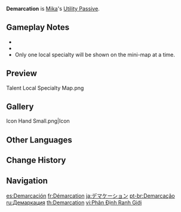 {{Talent Infobox
|image         = Talent Demarcation.png
|character     = Mika
|type          = Utility Passive
|info          = Displays the location of nearby [[Mondstadt Local Specialty|resources unique to Mondstadt]] on the [[mini-map]].
|utility1      = Effects Retained Character Fallen
|utility2      = Resource
|utility3      = Local Specialty
|utility4      = Mondstadt Local Specialty
}}
{{Description|"By marking useful resources on a map, a platoon can be ready to resupply at any time."|2=[[Dainsleif]] in [https://youtu.be/EntToeR7oD0 Collected Miscellany - "Mika: Constellatory Companion"]}}
'''Demarcation''' is [[Mika]]'s [[Utility Passive]].

==Gameplay Notes==
* {{Talents by Category List|Mondstadt Local Specialty Talents|header=identical|nottitle=Demarcation}}
* {{Talent Note|character=Mika|talent=Demarcation|dead}}
* Only one local specialty will be shown on the mini-map at a time.

==Preview==
<gallery>
Talent Local Specialty Map.png
</gallery>

==Gallery==
<gallery>
Icon Hand Small.png|Icon
</gallery>

==Other Languages==
{{Other Languages
|en        = Demarcation
|zhs       = 勘界定标
|zhs_rm    = Kānjiè Dìngbiāo
|zht       = 勘界定標
|zht_rm    = Kānjiè Dìngbiāo
|zh_tl     = Boundary Demarcation
|ja        = デマケーション
|ja_rm     = Demakeeshon
|ja_tl     = Demarcation
|ko        = 경계 확정
|ko_tl     = Demarcation Determined
|es        = Demarcación
|es_tl     = Demarcation
|fr        = Démarcation
|fr_tl     = Demarcation
|ru        = Демаркация
|ru_tl     = Demarcation
|th        = Demarcation
|vi        = Phân Định Ranh Giới
|vi_tl     = 
|de        = Grenzziehung
|de_tl     = Demarcation
|id        = Demarcation
|pt        = Demarcação
|pt_tl     = Demarcation
|tr        = Sınır Belirleme
|tr_tl     = Demarcation
|it        = Demarcazione
|it_tl     = Demarcation
}}

==Change History==
{{Change History|3.5}}

==Navigation==
{{Talent Navbox|Mika}}

[[es:Demarcación]]
[[fr:Démarcation]]
[[ja:デマケーション]]
[[pt-br:Demarcação]]
[[ru:Демаркация]]
[[th:Demarcation]]
[[vi:Phân Định Ranh Giới]]